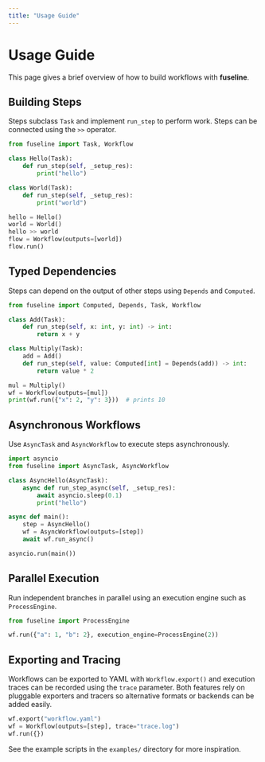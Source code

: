 ```yaml
---
title: "Usage Guide"
---
```


# Usage Guide

This page gives a brief overview of how to build workflows with **fuseline**.

## Building Steps

Steps subclass `Task` and implement `run_step` to perform work. Steps can be
connected using the `>>` operator.

```python
from fuseline import Task, Workflow

class Hello(Task):
    def run_step(self, _setup_res):
        print("hello")

class World(Task):
    def run_step(self, _setup_res):
        print("world")

hello = Hello()
world = World()
hello >> world
flow = Workflow(outputs=[world])
flow.run()
```

## Typed Dependencies

Steps can depend on the output of other steps using `Depends` and
`Computed`.

```python
from fuseline import Computed, Depends, Task, Workflow

class Add(Task):
    def run_step(self, x: int, y: int) -> int:
        return x + y

class Multiply(Task):
    add = Add()
    def run_step(self, value: Computed[int] = Depends(add)) -> int:
        return value * 2

mul = Multiply()
wf = Workflow(outputs=[mul])
print(wf.run({"x": 2, "y": 3}))  # prints 10
```

## Asynchronous Workflows

Use `AsyncTask` and `AsyncWorkflow` to execute steps asynchronously.

```python
import asyncio
from fuseline import AsyncTask, AsyncWorkflow

class AsyncHello(AsyncTask):
    async def run_step_async(self, _setup_res):
        await asyncio.sleep(0.1)
        print("hello")

async def main():
    step = AsyncHello()
    wf = AsyncWorkflow(outputs=[step])
    await wf.run_async()

asyncio.run(main())
```

## Parallel Execution

Run independent branches in parallel using an execution engine such as
`ProcessEngine`.

```python
from fuseline import ProcessEngine

wf.run({"a": 1, "b": 2}, execution_engine=ProcessEngine(2))
```

## Exporting and Tracing

Workflows can be exported to YAML with `Workflow.export()` and execution
traces can be recorded using the `trace` parameter.  Both features rely on
pluggable exporters and tracers so alternative formats or backends can be
added easily.

```python
wf.export("workflow.yaml")
wf = Workflow(outputs=[step], trace="trace.log")
wf.run({})
```

See the example scripts in the `examples/` directory for more inspiration.
